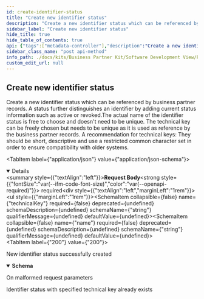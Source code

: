 ```yaml
---
id: create-identifier-status
title: "Create new identifier status"
description: "Create a new identifier status which can be referenced by business partner records. A status further distinguishes an identifier by adding current status information such as active or revoked.The actual name of the identifier status is free to choose and doesn't need to be unique. The technical key can be freely chosen but needs to be unique as it is used as reference by the business partner records. A recommendation for technical keys: They should be short, descriptive and use a restricted common character set in order to ensure compatibility with older systems."
sidebar_label: "Create new identifier status"
hide_title: true
hide_table_of_contents: true
api: {"tags":["metadata-controller"],"description":"Create a new identifier status which can be referenced by business partner records. A status further distinguishes an identifier by adding current status information such as active or revoked.The actual name of the identifier status is free to choose and doesn't need to be unique. The technical key can be freely chosen but needs to be unique as it is used as reference by the business partner records. A recommendation for technical keys: They should be short, descriptive and use a restricted common character set in order to ensure compatibility with older systems.","operationId":"createIdentifierStatus","requestBody":{"content":{"application/json":{"schema":{"type":"object","properties":{"technicalKey":{"type":"string"},"name":{"type":"string"}},"description":"Named type uniquely identified by its technical key"}}},"required":true},"responses":{"200":{"description":"New identifier status successfully created","content":{"*/*":{"schema":{"type":"object","properties":{"technicalKey":{"type":"string"},"name":{"type":"string"}},"description":"Named type uniquely identified by its technical key"}}}},"400":{"description":"On malformed request parameters"},"409":{"description":"Identifier status with specified technical key already exists"}},"method":"post","path":"/api/catena/identifier-status","servers":[{"url":"http://localhost:8080","description":"Generated server url"}],"jsonRequestBodyExample":{"technicalKey":"string","name":"string"},"info":{"title":"Business Partner Data Management Pool","description":"Service that manages and shares business partner data with other CatenaX services","version":"4.0.0"},"postman":{"name":"Create new identifier status","description":{"content":"Create a new identifier status which can be referenced by business partner records. A status further distinguishes an identifier by adding current status information such as active or revoked.The actual name of the identifier status is free to choose and doesn't need to be unique. The technical key can be freely chosen but needs to be unique as it is used as reference by the business partner records. A recommendation for technical keys: They should be short, descriptive and use a restricted common character set in order to ensure compatibility with older systems.","type":"text/plain"},"url":{"path":["api","catena","identifier-status"],"host":["{{baseUrl}}"],"query":[],"variable":[]},"header":[{"key":"Content-Type","value":"application/json"},{"key":"Accept","value":"*/*"}],"method":"POST","body":{"mode":"raw","raw":"\"\"","options":{"raw":{"language":"json"}}}}}
sidebar_class_name: "post api-method"
info_path: ./docs/kits/Business Partner Kit/Software Development View/Pool Api/business-partner-data-management-pool
custom_edit_url: null
---
```



## Create new identifier status



Create a new identifier status which can be referenced by business partner records. A status further distinguishes an identifier by adding current status information such as active or revoked.The actual name of the identifier status is free to choose and doesn't need to be unique. The technical key can be freely chosen but needs to be unique as it is used as reference by the business partner records. A recommendation for technical keys: They should be short, descriptive and use a restricted common character set in order to ensure compatibility with older systems.

<MimeTabs><TabItem label={"application/json"} value={"application/json-schema"}><details style={{}} data-collapsed={false} open={true}><summary style={{"textAlign":"left"}}><strong>Request Body</strong><strong style={{"fontSize":"var(--ifm-code-font-size)","color":"var(--openapi-required)"}}> required</strong></summary><div style={{"textAlign":"left","marginLeft":"1rem"}}></div><ul style={{"marginLeft":"1rem"}}><SchemaItem collapsible={false} name={"technicalKey"} required={false} deprecated={undefined} schemaDescription={undefined} schemaName={"string"} qualifierMessage={undefined} defaultValue={undefined}></SchemaItem><SchemaItem collapsible={false} name={"name"} required={false} deprecated={undefined} schemaDescription={undefined} schemaName={"string"} qualifierMessage={undefined} defaultValue={undefined}></SchemaItem></ul></details></TabItem></MimeTabs><div><ApiTabs><TabItem label={"200"} value={"200"}><div>

New identifier status successfully created

</div><div><MimeTabs schemaType={"response"}><TabItem label={"*/*"} value={"*/*"}><SchemaTabs><TabItem label={"Schema"} value={"Schema"}><details style={{}} data-collapsed={false} open={true}><summary style={{"textAlign":"left"}}><strong>Schema</strong></summary><div style={{"textAlign":"left","marginLeft":"1rem"}}></div><ul style={{"marginLeft":"1rem"}}><SchemaItem collapsible={false} name={"technicalKey"} required={false} deprecated={undefined} schemaDescription={undefined} schemaName={"string"} qualifierMessage={undefined} defaultValue={undefined}></SchemaItem><SchemaItem collapsible={false} name={"name"} required={false} deprecated={undefined} schemaDescription={undefined} schemaName={"string"} qualifierMessage={undefined} defaultValue={undefined}></SchemaItem></ul></details></TabItem><TabItem label={"Example (from schema)"} value={"Example (from schema)"}><ResponseSamples responseExample={"{\n  \"technicalKey\": \"string\",\n  \"name\": \"string\"\n}"} language={"json"}></ResponseSamples></TabItem></SchemaTabs></TabItem></MimeTabs></div></TabItem><TabItem label={"400"} value={"400"}><div>

On malformed request parameters

</div><div></div></TabItem><TabItem label={"409"} value={"409"}><div>

Identifier status with specified technical key already exists

</div><div></div></TabItem></ApiTabs></div>
      
